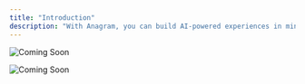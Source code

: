 ```yaml
---
title: "Introduction"
description: "With Anagram, you can build AI-powered experiences in minutes. Our docs are still under construction, but you can check out anagram.ai for more info or to book a demo."
---
```


<img
  className="block dark:hidden"
  src="/images/coming-soon-alpha.png"
  alt="Coming Soon"
  title="Coming Soon"
/>

<img
  className="hidden dark:block"
  src="/images/coming-soon-alpha.png"
  alt="Coming Soon"
  title="Coming Soon"
/>